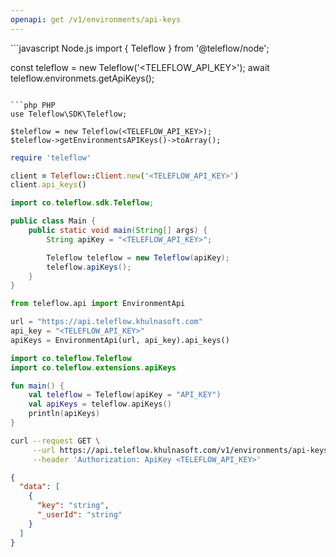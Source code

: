 ```yaml
---
openapi: get /v1/environments/api-keys
---
```


<Snippet file="apikey-warning.mdx" />

<RequestExample>
```javascript Node.js
import { Teleflow } from '@teleflow/node';

const teleflow = new Teleflow('<TELEFLOW_API_KEY>');
await teleflow.environmets.getApiKeys();
```

```php PHP
use Teleflow\SDK\Teleflow;

$teleflow = new Teleflow(<TELEFLOW_API_KEY>);
$teleflow->getEnvironmentsAPIKeys()->toArray();
```

```ruby Ruby
require 'teleflow'

client = Teleflow::Client.new('<TELEFLOW_API_KEY>')
client.api_keys()
```

```java Java
import co.teleflow.sdk.Teleflow;

public class Main {
    public static void main(String[] args) {
        String apiKey = "<TELEFLOW_API_KEY>";

        Teleflow teleflow = new Teleflow(apiKey);
        teleflow.apiKeys();
    }
}
```

```python Python
from teleflow.api import EnvironmentApi

url = "https://api.teleflow.khulnasoft.com"
api_key = "<TELEFLOW_API_KEY>"
apiKeys = EnvironmentApi(url, api_key).api_keys()
```

```kotlin Kotlin
import co.teleflow.Teleflow
import co.teleflow.extensions.apiKeys

fun main() {
    val teleflow = Teleflow(apiKey = "API_KEY")
    val apiKeys = teleflow.apiKeys()
    println(apiKeys)
}
```

```bash cURL
curl --request GET \
     --url https://api.teleflow.khulnasoft.com/v1/environments/api-keys \
     --header 'Authorization: ApiKey <TELEFLOW_API_KEY>'
```

</RequestExample>

<ResponseExample>

```json Response
{
  "data": [
    {
      "key": "string",
      "_userId": "string"
    }
  ]
}
```

</ResponseExample>